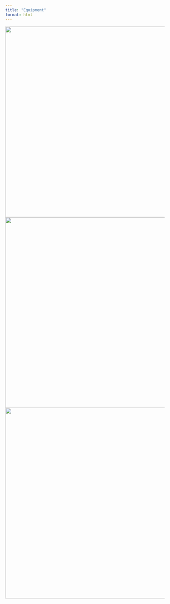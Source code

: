 ```yaml
---
title: "Equipment"
format: html
---
```


![](images/Equipment1.png){fig-align="\"center," width="600"}
![](images/Equipment2.png){fig-align="\"center," width="600"}
![](images/Equipment3.png){fig-align="\"center," width="600"}